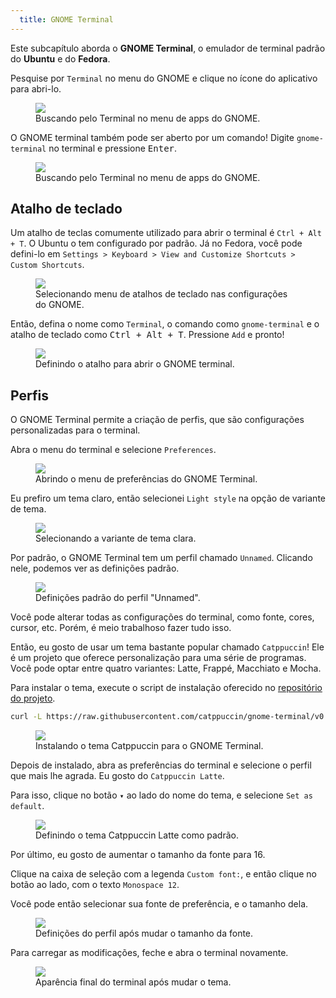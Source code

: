 ```yaml
---
  title: GNOME Terminal
---
```


Este subcapítulo aborda o **GNOME Terminal**, o emulador de terminal padrão do **Ubuntu** e do **Fedora**.

Pesquise por `Terminal` no menu do GNOME e clique no ícone do aplicativo para abri-lo.

<figure>
<img src="/src/assets/content/docs/terminal/gnome/searching_terminal_on_ubuntu.png" />
<figcaption>Buscando pelo Terminal no menu de apps do GNOME.</figcaption>
</figure>

O GNOME terminal também pode ser aberto por um comando!
Digite `gnome-terminal` no terminal e pressione <kbd>Enter</kbd>.

<figure>
<img src="/src/assets/content/docs/terminal/gnome/opening_terminal_from_terminal.gif" />
<figcaption>Buscando pelo Terminal no menu de apps do GNOME.</figcaption>
</figure>

## Atalho de teclado

Um atalho de teclas comumente utilizado para abrir o terminal é `Ctrl + Alt + T`.
O Ubuntu o tem configurado por padrão.
Já no Fedora, você pode defini-lo em `Settings > Keyboard > View and Customize Shortcuts > Custom Shortcuts`.

<figure>
<img src="/src/assets/content/docs/terminal/gnome/opening_keybord_settings.png" />
<figcaption>Selecionando menu de atalhos de teclado nas configurações do GNOME.</figcaption>
</figure>

Então, defina o nome como `Terminal`, o comando como `gnome-terminal` e o atalho de teclado como <kbd>Ctrl + Alt + T</kbd>.
Pressione `Add` e pronto!

<figure>
<img src="/src/assets/content/docs/terminal/gnome/setting_terminal_shortcut.png" />
<figcaption>Definindo o atalho para abrir o GNOME terminal.</figcaption>
</figure>

## Perfis

O GNOME Terminal permite a criação de perfis, que são configurações personalizadas para o terminal.

Abra o menu do terminal e selecione `Preferences`.

<figure>
<img src="/src/assets/content/docs/terminal/gnome/opening_preferences.png" />
<figcaption>Abrindo o menu de preferências do GNOME Terminal.</figcaption>
</figure>

Eu prefiro um tema claro, então selecionei `Light style` na opção de variante de tema.

<figure>
<img src="/src/assets/content/docs/terminal/gnome/preferences.png" />
<figcaption>Selecionando a variante de tema clara.</figcaption>
</figure>

Por padrão, o GNOME Terminal tem um perfil chamado `Unnamed`.
Clicando nele, podemos ver as definições padrão.

<figure>
<img src="/src/assets/content/docs/terminal/gnome/profile.png" />
<figcaption>Definições padrão do perfil "Unnamed".</figcaption>
</figure>

Você pode alterar todas as configurações do terminal, como fonte, cores, cursor, etc.
Porém, é meio trabalhoso fazer tudo isso.

Então, eu gosto de usar um tema bastante popular chamado `Catppuccin`!
Ele é um projeto que oferece personalização para uma série de programas.
Você pode optar entre quatro variantes: Latte, Frappé, Macchiato e Mocha.

Para instalar o tema, execute o script de instalação oferecido no [repositório do projeto](https://github.com/catppuccin/gnome-terminal?tab=readme-ov-file#usage).

```bash
curl -L https://raw.githubusercontent.com/catppuccin/gnome-terminal/v0.3.0/install.py | python3 -
```

<figure>
<img src="/src/assets/content/docs/terminal/gnome/installing_catppuccin.png" />
<figcaption>Instalando o tema Catppuccin para o GNOME Terminal.</figcaption>
</figure>

Depois de instalado, abra as preferências do terminal e selecione o perfil que mais lhe agrada.
Eu gosto do `Catppuccin Latte`.

Para isso, clique no botão `▾` ao lado do nome do tema, e selecione `Set as default`.

<figure>
<img src="/src/assets/content/docs/terminal/gnome/setting_theme.png" />
<figcaption>Definindo o tema Catppuccin Latte como padrão.</figcaption>
</figure>

Por último, eu gosto de aumentar o tamanho da fonte para 16.

Clique na caixa de seleção com a legenda `Custom font:`, e então clique no botão ao lado, com o texto `Monospace 12`.

Você pode então selecionar sua fonte de preferência, e o tamanho dela.

<figure>
<img src="/src/assets/content/docs/terminal/gnome/changed_font_size.png" />
<figcaption>Definições do perfil após mudar o tamanho da fonte.</figcaption>
</figure>

Para carregar as modificações, feche e abra o terminal novamente.

<figure>
<img src="/src/assets/content/docs/terminal/gnome/result.png" />
<figcaption>Aparência final do terminal após mudar o tema.</figcaption>
</figure>
